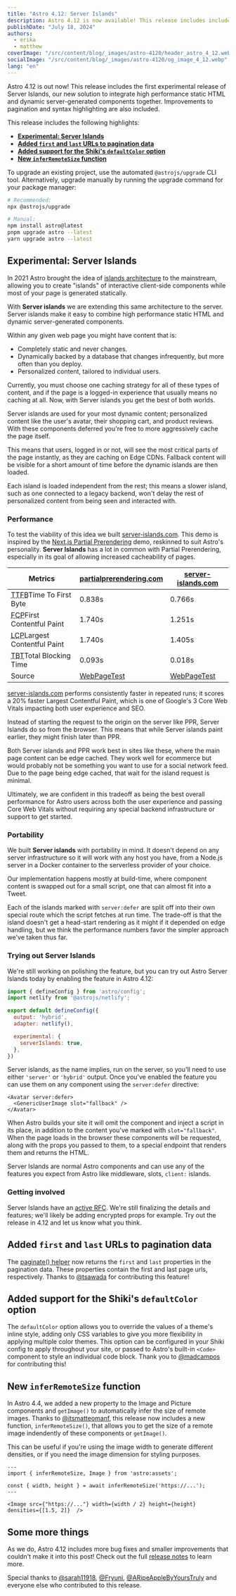 ```yaml
---
title: "Astro 4.12: Server Islands"
description: Astro 4.12 is now available! This release includes includes the first experimental release of Server Islands, improvements to pagination and syntax highlighting, and more.
publishDate: "July 18, 2024"
authors:
  - erika
  - matthew
coverImage: "/src/content/blog/_images/astro-4120/header_astro_4_12.webp"
socialImage: "/src/content/blog/_images/astro-4120/og_image_4_12.webp"
lang: "en"
---
```



<BlogSummary>
  Astro 4.12 is out now! This release includes the first experimental release of Server Islands, our new solution to integrate high performance static HTML and dynamic server-generated components together. Improvements to pagination and syntax highlighting are also included.
</BlogSummary>

This release includes the following highlights:

- [**Experimental: Server Islands**](#experimental-server-islands)
- [**Added `first` and `last` URLs to pagination data**](#added-first-and-last-urls-to-pagination-data)
- [**Added support for the Shiki's `defaultColor` option**](#added-support-for-the-shikis-defaultcolor-option)
- [**New `inferRemoteSize` function**](#new-inferremotesize-function)

To upgrade an existing project, use the automated `@astrojs/upgrade` CLI tool. Alternatively, upgrade manually by running the upgrade command for your package manager:

```sh
# Recommended:
npx @astrojs/upgrade

# Manual:
npm install astro@latest
pnpm upgrade astro --latest
yarn upgrade astro --latest
```

## Experimental: Server Islands

In 2021 Astro brought the idea of [islands architecture](https://astro.build/blog/introducing-astro/) to the mainstream, allowing you to create "islands" of interactive client-side components while most of your page is generated statically.

With **Server islands** we are extending this same architecture to the server. Server islands make it easy to combine high performance static HTML and dynamic server-generated components.

Within any given web page you might have content that is:

- Completely static and never changes.
- Dynamically backed by a database that changes infrequently, but more often than you deploy.
- Personalized content, tailored to individual users.

Currently, you must choose one caching strategy for all of these types of content, and if the page is a logged-in experience that usually means no caching at all. Now, with Server islands you get the best of both worlds.

<BlogContentImage src={islandDiag} alt="A diagram showing the server island population parts of the page from the server." />

Server islands are used for your most dynamic content; personalized content like the user's avatar, their shopping cart, and product reviews. With these components deferred you're free to more aggressively cache the page itself.

This means that users, logged in or not, will see the most critical parts of the page instantly, as they are caching on Edge CDNs. Fallback content will be visible for a short amount of time before the dynamic islands are then loaded.

Each island is loaded independent from the rest; this means a slower island, such as one connected to a legacy backend, won't delay the rest of personalized content from being seen and interacted with.

### Performance

To test the viability of this idea we built [server-islands.com](https://server-islands.com/). This demo is inspired by the [Next.js Partial Prerendering](https://www.partialprerendering.com/) demo, reskinned to suit Astro's personality. **Server Islands** has a lot in common with Partial Prerendering, especially in its goal of allowing increased cacheability of pages.

| <span class="whitespace-nowrap">Metrics</span>                                                                                                 | <a href="https://partialprerendering.com/">partialprerendering.com</a>                                                 | <a href="https://server-islands.com/">server-islands.com</a>                                                       |
| ---------------------------------------------------------------------------------------------------------------------------------------------- | -------------------------------------------------------------------- | -------------------------------------------------------------------- |
| <abbr class="sm:hidden no-underline" title="Time To First Byte">TTFB</abbr><span class="hidden sm:inline">Time To First Byte</span>            | 0.838s                                                               | 0.766s                                                               |
| <abbr class="sm:hidden no-underline" title="First Contentful Paint">FCP</abbr><span class="hidden sm:inline">First Contentful Paint</span>     | 1.740s                                                               | 1.251s                                                               |
| <abbr class="sm:hidden no-underline" title="Largest Contentful Paint">LCP</abbr><span class="hidden sm:inline">Largest Contentful Paint</span> | 1.740s                                                               | 1.405s                                                               |
| <abbr class="sm:hidden no-underline" title="Total Blocking Time">TBT</abbr><span class="hidden sm:inline">Total Blocking Time</span>           | 0.093s                                                               | 0.018s                                                               |
| Source                                                                                                                                         | [WebPageTest](https://www.webpagetest.org/result/240715_BiDc15_G7W/) | [WebPageTest](https://www.webpagetest.org/result/240716_AiDc6D_D1N/) |

[server-islands.com](https://server-islands.com) performs consistently faster in repeated runs; it scores a 20% faster Largest Contentful Paint, which is one of Google's 3 Core Web Vitals impacting both user experience and SEO.

Instead of starting the request to the origin on the server like PPR, Server Islands do so from the browser. This means that while Server islands paint earlier, they might finish later than PPR.

Both Server islands and PPR work best in sites like these, where the main page content can be edge cached. They work well for ecommerce but would probably not be something you want to use for a social network feed. Due to the page being edge cached, that wait for the island request is minimal.

Ultimately, we are confident in this tradeoff as being the best overall performance for Astro users across both the user experience and passing Core Web Vitals without requiring any special backend infrastructure or support to get started.

### Portability

We built **Server islands** with portability in mind. It doesn't depend on any server infrastructure so it will work with any host you have, from a Node.js server in a Docker container to the serverless provider of your choice.

Our implementation happens mostly at build-time, where component content is swapped out for a small script, one that can almost fit into a Tweet.

Each of the islands marked with `server:defer` are split off into their own special route which the script fetches at run time. The trade-off is that the island doesn't get a head-start rendering as it might if it depended on edge handling, but we think the performance numbers favor the simpler approach we've taken thus far.

### Trying out Server Islands

We're still working on polishing the feature, but you can try out Astro Server Islands today by enabling the feature in Astro 4.12:

```js
import { defineConfig } from 'astro/config';
import netlify from '@astrojs/netlify';

export default defineConfig({
  output: 'hybrid',
  adapter: netlify(),

  experimental: {
    serverIslands: true,
  },
})
```

Server islands, as the name implies, run on the server, so you'll need to use either `'server'` or `'hybrid'` output. Once you've enabled the feature you can use them on any component using the `server:defer` directive:

```astro
<Avatar server:defer>
  <GenericUserImage slot="fallback" />
</Avatar>
```

When Astro builds your site it will omit the component and inject a script in its place, in addition to the content you've marked with `slot="fallback"`. When the page loads in the browser these components will be requested, along with the props you passed to them, to a special endpoint that renders them and returns the HTML.

Server Islands are normal Astro components and can use any of the features you expect from Astro like middleware, slots, `client:` islands.

### Getting involved

Server Islands have an [active RFC](https://github.com/withastro/roadmap/pull/963). We're still finalizing the details and features; we'll likely be adding encrypted props for example. Try out the release in 4.12 and let us know what you think.

## Added `first` and `last` URLs to pagination data

The [paginate() helper](https://docs.astro.build/en/reference/api-reference/#paginate) now returns the `first` and `last` properties in the pagination data. These properties contain the first and last page urls, respectively. Thanks to [@tsawada](https://github.com/tsawada) for contributing this feature!

## Added support for the Shiki's `defaultColor` option

The `defaultColor` option allows you to override the values of a theme's inline style, adding only CSS variables to give you more flexibility in applying multiple color themes. This option can be configured in your Shiki config to apply throughout your site, or passed to Astro's built-in `<Code>` component to style an individual code block. Thank you to [@madcampos](https://github.com/madcampos) for contributing this!

## New `inferRemoteSize` function

In Astro 4.4, we added a new property to the Image and Picture components and `getImage()` to automatically infer the size of remote images. Thanks to [@itsmatteomanf](https://github.com/itsmatteomanf), this release now includes a new  function, `inferRemoteSize()`, that allows you to get the size of a remote image indendently of these components or `getImage()`.

This can be useful if you're using the image width to generate different densities, or if you need the image dimension for styling purposes.

```astro
---
import { inferRemoteSize, Image } from 'astro:assets';

const { width, height } = await inferRemoteSize('https://...');
---

<Image src={"https://..."} width={width / 2} height={height} densities={[1.5, 2]}  />
```

## Some more things

As we do, Astro 4.12 includes more bug fixes and smaller improvements that couldn't make it into this post! Check out the full [release notes](https://github.com/withastro/astro/blob/refs/heads/main/packages/astro/CHANGELOG.md#4120) to learn more.

Special thanks to [@sarah11918](https://github.com/sarah11918), [@Fryuni](https://github.com/Fryuni), [@ARipeAppleByYoursTruly](https://github.com/ARipeAppleByYoursTruly) and everyone else who contributed to this release.
